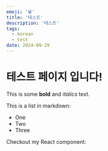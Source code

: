 ```yaml
---
emoji: '🗑️'
title: '테스트'
description: '테스트'
tags:
  - korean
  - test
date: 2024-09-29
---
```


# 테스트 페이지 입니다!

This is some **bold** and _italics_ text.

This is a list in markdown:

- One
- Two
- Three

Checkout my React component:
